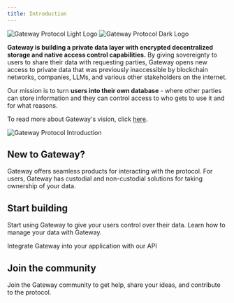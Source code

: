 ```yaml
---
title: Introduction
---
```


<img
  className="block dark:hidden"
  src="/assets/logo/light_logo.svg"
  alt="Gateway Protocol Light Logo "
/>
<img
  className="hidden dark:block"
  src="/assets/logo/dark_logo.svg"
  alt="Gateway Protocol Dark Logo"
/>

**Gateway is building a private data layer with encrypted decentralized storage and native access control capabilities.** By giving sovereignty to users to share their data with requesting parties, Gateway opens new access to private data that was previously inaccessible by blockchain networks, companies, LLMs, and various other stakeholders on the internet.

Our mission is to turn **users into their own database** - where other parties can store information and they can control access to who gets to use it and for what reasons.

To read more about Gateway's vision, click [here](https://mygateway.notion.site/Introducing-Gateway-The-Decentralized-Private-Computer-0393eccfbe4545f5b1ac41083aee7d6f).

<img
  src="/assets/gateway-network/gateway-protocol-introduction.png"
  alt="Gateway Protocol Introduction"
/>

## New to Gateway?

Gateway offers seamless products for interacting with the protocol. For users, Gateway has custodial and non-custodial solutions for taking ownership of your data.

## Start building

Start using Gateway to give your users control over their data. Learn how to manage your data with Gateway.

<CardGroup cols={2}>
  <Card
    title="Gateway Protocol API"
    href="/developer-guide/api-reference"
    icon="webhook"
  >
    Integrate Gateway into your application with our API
  </Card>
</CardGroup>

## Join the community

Join the Gateway community to get help, share your ideas, and contribute to the protocol.

<CardGroup cols={3}>
  <Card title="Discord" icon="discord" href="https://discord.gg/zjHJZRZzts" />
  <Card
    title="GitHub"
    icon="github"
    href="https://github.com/Gateway-DAO/"
  ></Card>
  <Card
    title="X / Twiiter"
    icon="x-twitter"
    href="https://x.com/Gateway_xyz"
  ></Card>
</CardGroup>
